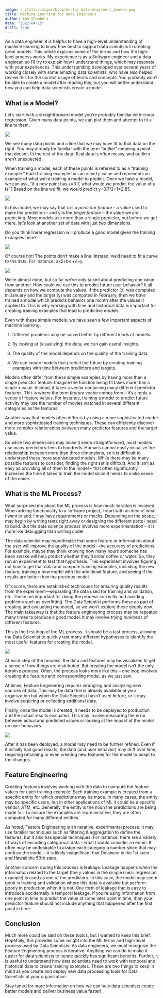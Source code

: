 ```yaml
---
image: /_static/images/blog/ml-for-data-engineers_banner.png
title: Machine Learning for Data Engineers
author: Ben Chambers
date: "2022-04-15"
draft: true
---
```


As a data engineer, it is helpful to have a high-level understanding of machine learning to know how best to support data scientists in creating great models. This article explains some of the terms and how the high-level process works. My experience is as a Software engineer and a data engineer, so I’ll try to explain how I understand things, which may resonate with your experiences. This understanding developed over several years of working closely with some amazing data scientists, who have also helped review this for the correct usage of terms and concepts. You probably won’t be able to create a model after reading this, but you will better understand how you can help data scientists create a model.

## What is a Model?

Let’s start with a straightforward model you’re probably familiar with–linear regression. Given many data points, we can plot them and attempt to fit a line to them.

![](/_static/images/blog/ml-for-data-engineers_outlier.png)

We see many data points and a line that we may have fit to that data on the right. You may already be familiar with the term “outlier” meaning a point that doesn’t fit the rest of the data. Real data is often messy, and outliers aren’t unexpected.

When training a model, each of these points is referred to as a “training example.” Each training example has an  _x_  and  _y_  value and represents an example of what we’re training a model to predict. Once we have a model, we can ask, “if a new point has x=3.7, what would we predict the value of  _y_  is”? Based on the line we fit, we would predict y=3.7/2+1=2.85.

![](/_static/images/blog/ml-for-data-engineers_coefficents.png)

In this model, we may say that x is a  _predictor feature_ – a value used to make the prediction – and y is the  _target feature_  – the value we are predicting. Most models use more than a single predictor, but before we get there, let’s look at another set of data with just two dimensions.

Do you think linear regression will produce a good model given the training examples here?

![](/_static/images/blog/ml-for-data-engineers_regression-1.png)

Of course not! The points don’t make a line. Instead, we’d need to fit a curve to the data. For instance: ax2+bx +c=y.

![](/_static/images/blog/ml-for-data-engineers_regression-2.png)

We’re almost done, but so far we’ve only talked about predicting one value from another. How could we use this to predict future user behavior? It all depends on how we compute the values. If the predictor (x) was computed in January and the target (y) was computed in February, then we  _have_  trained a model which predicts behavior one month after the values it applied to. This is why working with time and historical data is important for creating training examples that lead to predictive models.

Even with these simple models, we have seen a few important aspects of machine learning:

1.  Different problems may be solved better by different kinds of models.

2.  By looking at (visualizing) the data, we can gain useful insights.

3.  The quality of the model depends on the quality of the training data.

4.  We can create models that predict the future by creating training examples with time between predictors and targets.


Models often differ from these simple examples by having more than a single predictor feature. Imagine the function being fit takes more than a single x value. Instead, it takes a  _vector_  containing many different predictor features. This is where the term  _feature vector_  comes from – it’s simply a vector of feature values. For instance, training a model to predict future activity may use the number of movies watched in several different categories as the features.

Another way that models often differ is by using a more sophisticated model and more sophisticated training techniques. These can efficiently discover more complex relationships between many predictor features and the target value.

So while two dimensions may make it seem straightforward, most models use many predictors–tens to hundreds. Humans cannot easily visualize the relationship between more than three dimensions, so it is difficult to understand these more sophisticated models. While there may be many possible features to consider, finding the right set is difficult. And it isn’t as easy as providing all of them to the model – that often significantly increases the time it takes to train the model since it needs to make sense of the noise.

## What is the ML Process?

What surprised me about the ML process is how much iteration is involved. When adding functionality to a software project, I start with an idea of what I want to add. I may have requirements or mocks. Depending on the scope, I may begin by writing tests right away or designing the different parts I need to build. But the data science process involves more experimentation – it is more like debugging than writing code!

The data scientist may hypothesize that some feature or information about the user will improve the quality of the model—the accuracy of predictions. For example, maybe they think knowing how many hours someone has been awake will help predict whether they’ll order coffee or water. So, they run an experiment to test that hypothesis. This experiment involves figuring out how to get that data and compute training examples, including the new feature, training a new model with the additional feature, and seeing if the results are better than the previous model.

Of course, there are established techniques for ensuring quality results from the experiment—separating the data used for training and validation, etc. These are important for doing the process correctly and avoiding problems such as overfitting. The Data Scientist performs these as part of creating and evaluating the model, so we won’t explore these deeply now. The main takeaway is that the feature engineering process may be repeated many times to produce a good model. It may involve trying hundreds of different features.

This is the first loop of the ML process. It should be a fast process, allowing the Data Scientist to quickly test many different hypotheses to identify the most useful features for creating the model.

![](/_static/images/blog/ml-for-data-engineers_process-1.png)

At each step of the process, the data and features may be visualized to get a sense of how things are distributed. But creating the model isn’t the only iterative process. Often, the process looks more like this – one loop involves creating the features and corresponding model, as we just saw.

At times, Feature Engineering requires wrangling and analyzing new sources of data. This may be data that is already available at your organization but which the Data Scientist hasn’t used before, or it may involve acquiring or collecting additional data.

Finally, once the model is created, it needs to be deployed to production and the actual results evaluated. This may involve measuring the error between actual and predicted values or looking at the impact of the model on user behaviors.

![](/_static/images/blog/ml-for-data-engineers_process-2.png)

After it has been deployed, a model may need to be further refined. Even if it initially had good results, the data (and user behavior) may drift over time, requiring retraining or even creating new features for the model to adapt to the changes.

## Feature Engineering

Creating features involves working with the data to compute the feature values for each training example. Each training example is created from a specific entity for which predictions may be made. In many cases, the entity may be specific users, but in other applications of ML it could be a specific vendor, ATM, etc. Generally, the entity is the noun the predictions are being made for. To ensure the examples are representative, they are often computed for many different entities.

As noted, Feature Engineering is an iterative, experimental process. It may use familiar techniques such as filtering & aggregation to define the features, but it also has special techniques. For instance, there are a variety of ways of encoding categorical data – what I would consider an enum. It often may be undesirable to assign each category a number since that may confuse the model – it is likely insignificant that Delaware is the 1st state and Hawaii the 50th state.

Another concern during this process is leakage. Leakage happens when the information related to the target (the y values in the simple linear regression example) is used as one of the predictors. In this case, the model may seem good in training and validation where this data is available but perform poorly in production when it is not. One form of leakage that is easy to introduce accidentally is temporal leakage. If you’re using information from one point in time to predict the value at some later point in time, then your predictor feature should not include anything that happened after the first point in time.

## Conclusion

Much more could be said on these topics, but I wanted to keep this brief. Hopefully, this provides some insight into the ML terms and high-level process used by Data Scientists. As data engineers, we must recognize the Feature Engineering process is iterative. Anything we can do to make it easier for data scientists to iterate quickly has significant benefits. Further, it is useful to understand how data scientists need to work with temporal and historical data to create training examples. These are two things to keep in mind as you create and deploy new data processing tools for Data Scientists at your organization.

Stay tuned for more information on how we can help data scientists create better models and deliver business value faster!